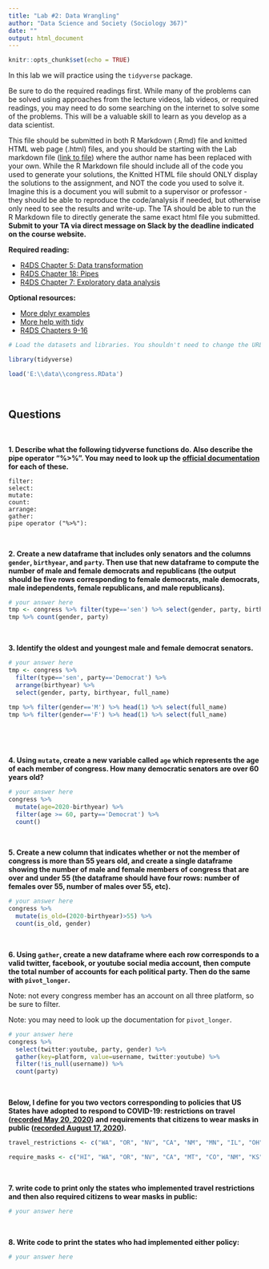 ```yaml
---
title: "Lab #2: Data Wrangling"
author: "Data Science and Society (Sociology 367)"
date: ""
output: html_document
---
```


```r
knitr::opts_chunk$set(echo = TRUE)
```

In this lab we will practice using the `tidyverse` package.

Be sure to do the required readings first. While many of the problems can be solved using approaches from the lecture videos, lab videos, or required readings, you may need to do some searching on the internet to solve some of the problems. This will be a valuable skill to learn as you develop as a data scientist.

This file should be submitted in both R Markdown (.Rmd) file and knitted HTML web page (.html) files, and you should be starting with the Lab markdown file ([link to file](/assignments/Lab_2.Rmd)) where the author name has been replaced with your own. While the R Markdown file should include all of the code you used to generate your solutions, the Knitted HTML file should ONLY display the solutions to the assignment, and NOT the code you used to solve it. Imagine this is a document you will submit to a supervisor or professor - they should be able to reproduce the code/analysis if needed, but otherwise only need to see the results and write-up. The TA should be able to run the R Markdown file to directly generate the same exact html file you submitted. **Submit to your TA via direct message on Slack by the deadline indicated on the course website.**

**Required reading:** 

* [R4DS Chapter 5: Data transformation](https://r4ds.had.co.nz/transform.html)
* [R4DS Chapter 18: Pipes](https://r4ds.had.co.nz/pipes.html)
* [R4DS Chapter 7: Exploratory data analysis](https://r4ds.had.co.nz/exploratory-data-analysis.html)


**Optional resources:**

* [More dplyr examples](https://rstudio.cloud/learn/primers/2)
* [More help with tidy](https://rstudio.cloud/learn/primers/4)
* [R4DS Chapters 9-16](https://r4ds.had.co.nz/wrangle-intro.html)

```r
# Load the datasets and libraries. You shouldn't need to change the URL in the `load` function.

library(tidyverse)

load('E:\\data\\congress.RData')
```
<br/>

## Questions
<br>


**1. Describe what the following tidyverse functions do. Also describe the pipe operator "%>%". You may need to look up the [official documentation](https://www.rdocumentation.org/) for each of these.**

```
filter: 
select: 
mutate: 
count: 
arrange: 
gather: 
pipe operator ("%>%"): 
```
<br/>

**2. Create a new dataframe that includes only senators and the columns `gender`, `birthyear`, and `party`. Then use that new dataframe to compute the number of male and female democrats and republicans (the output should be five rows corresponding to female democrats, male democrats, male independents, female republicans, and male republicans).**

```r
# your answer here
tmp <- congress %>% filter(type=='sen') %>% select(gender, party, birthyear)
tmp %>% count(gender, party)
```
<br/>

**3. Identify the oldest and youngest male and female democrat senators.**
```r
# your answer here
tmp <- congress %>% 
  filter(type=='sen', party=='Democrat') %>% 
  arrange(birthyear) %>% 
  select(gender, party, birthyear, full_name)
  
tmp %>% filter(gender=='M') %>% head(1) %>% select(full_name)
tmp %>% filter(gender=='F') %>% head(1) %>% select(full_name)

  
```
<br/>

**4. Using `mutate`, create a new variable called `age` which represents the age of each member of congress. How many democratic senators are over 60 years old?**
```r
# your answer here
congress %>% 
  mutate(age=2020-birthyear) %>% 
  filter(age >= 60, party=='Democrat') %>% 
  count()
```
<br/>

**5. Create a new column that indicates whether or not the member of congress is more than 55 years old, and create a single dataframe showing the number of male and female members of congress that are over and under 55 (the dataframe should have four rows: number of females over 55, number of males over 55, etc).**
```r
# your answer here
congress %>% 
  mutate(is_old=(2020-birthyear)>55) %>% 
  count(is_old, gender)
```
<br/>


**6. Using `gather`, create a new dataframe where each row corresponds to a valid twitter, facebook, or youtube social media account, then compute the total number of accounts for each political party. Then do the same with `pivot_longer`.**

Note: not every congress member has an account on all three platform, so be sure to filter.

Note: you may need to look up the documentation for `pivot_longer`.
```r
# your answer here
congress %>% 
  select(twitter:youtube, party, gender) %>% 
  gather(key=platform, value=username, twitter:youtube) %>% 
  filter(!is_null(username)) %>% 
  count(party)
```
<br/>



**Below, I define for you two vectors corresponding to policies that US States have adopted to respond to COVID-19: restrictions on travel ([recorded May 20, 2020](https://www.wsj.com/articles/a-state-by-state-guide-to-coronavirus-lockdowns-11584749351)) and requirements that citizens to wear masks in public ([recorded August 17, 2020](https://www.cnn.com/2020/06/19/us/states-face-mask-coronavirus-trnd/index.html)).**
```r
travel_restrictions <- c("WA", "OR", "NV", "CA", "NM", "MN", "IL", "OH", "MI", "PA", "VA", "NY", "MA", "VH", "ME", "DE", "MD", "NJ")

require_masks <- c("HI", "WA", "OR", "NV", "CA", "MT", "CO", "NM", "KS", "TX", "MN", "AR", "LA", "WI", "IL", "AL", "MI", "IN", "OH", "KY", "WV", "NC", "VA", "DC", "DE", "PA", "NY", "VT", "NH", "MA", "RI", "CT", "ME")
```
<br/>

**7. write code to print only the states who implemented travel restrictions and then also required citizens to wear masks in public:**
```r
# your answer here
```
<br/>

**8. Write code to print the states who had implemented either policy:**
```r
# your answer here
```

